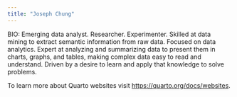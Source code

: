 ```yaml
---
title: "Joseph Chung"
---
```


BIO: Emerging data analyst. Researcher. Experimenter. Skilled at data mining to extract semantic information from raw data. Focused on data analytics. Expert at analyzing and summarizing data to present them in charts, graphs, and tables, making complex data easy to read and understand. Driven by a desire to learn and apply that knowledge to solve problems.

To learn more about Quarto websites visit <https://quarto.org/docs/websites>.
